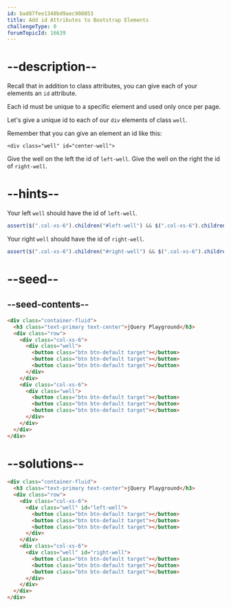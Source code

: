 ```yaml
---
id: bad87fee1348bd9aec908853
title: Add id Attributes to Bootstrap Elements
challengeType: 0
forumTopicId: 16639
---
```


# --description--

Recall that in addition to class attributes, you can give each of your elements an `id` attribute.

Each id must be unique to a specific element and used only once per page.

Let's give a unique id to each of our `div` elements of class `well`.

Remember that you can give an element an id like this:

`<div class="well" id="center-well">`

Give the well on the left the id of `left-well`. Give the well on the right the id of `right-well`.

# --hints--

Your left `well` should have the id of `left-well`.

```js
assert($(".col-xs-6").children("#left-well") && $(".col-xs-6").children("#left-well").length > 0);
```

Your right `well` should have the id of `right-well`.

```js
assert($(".col-xs-6").children("#right-well") && $(".col-xs-6").children("#right-well").length > 0);
```

# --seed--

## --seed-contents--

```html
<div class="container-fluid">
  <h3 class="text-primary text-center">jQuery Playground</h3>
  <div class="row">
    <div class="col-xs-6">
      <div class="well">
        <button class="btn btn-default target"></button>
        <button class="btn btn-default target"></button>
        <button class="btn btn-default target"></button>
      </div>
    </div>
    <div class="col-xs-6">
      <div class="well">
        <button class="btn btn-default target"></button>
        <button class="btn btn-default target"></button>
        <button class="btn btn-default target"></button>
      </div>
    </div>
  </div>
</div>
```

# --solutions--

```html
<div class="container-fluid">
  <h3 class="text-primary text-center">jQuery Playground</h3>
  <div class="row">
    <div class="col-xs-6">
      <div class="well" id="left-well">
        <button class="btn btn-default target"></button>
        <button class="btn btn-default target"></button>
        <button class="btn btn-default target"></button>
      </div>
    </div>
    <div class="col-xs-6">
      <div class="well" id="right-well">
        <button class="btn btn-default target"></button>
        <button class="btn btn-default target"></button>
        <button class="btn btn-default target"></button>
      </div>
    </div>
  </div>
</div>
```
